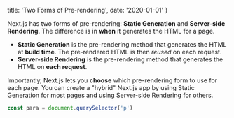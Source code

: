   title: 'Two Forms of Pre-rendering',
  date: '2020-01-01'
}

Next.js has two forms of pre-rendering: **Static Generation** and **Server-side Rendering**. The difference is in **when** it generates the HTML for a page.

<!--more-->

- **Static Generation** is the pre-rendering method that generates the HTML at **build time**. The pre-rendered HTML is then _reused_ on each request.
- **Server-side Rendering** is the pre-rendering method that generates the HTML on **each request**.

Importantly, Next.js lets you **choose** which pre-rendering form to use for each page. You can create a "hybrid" Next.js app by using Static Generation for most pages and using Server-side Rendering for others.

```js
const para = document.querySelector('p')
```
